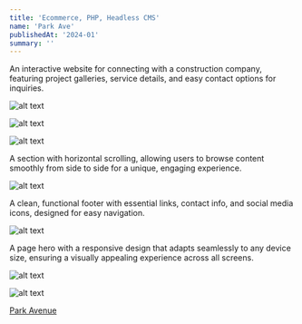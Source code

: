 ```yaml
---
title: 'Ecommerce, PHP, Headless CMS'
name: 'Park Ave'
publishedAt: '2024-01'
summary: ''
---
```


An interactive website for connecting with a construction company, featuring project galleries, service details, and easy contact options for inquiries.

![alt text](/images/park-ave/Parkave-1.jpeg)

![alt text](/images/park-ave/Parkave-7.jpeg)

![alt text](/images/park-ave/Parkave-6.jpeg)

A section with horizontal scrolling, allowing users to browse content smoothly from side to side for a unique, engaging experience.

![alt text](/images/park-ave/Parkave-2.jpeg)

A clean, functional footer with essential links, contact info, and social media icons, designed for easy navigation.

![alt text](/images/park-ave/Parkave-3.jpeg)

A page hero with a responsive design that adapts seamlessly to any device size, ensuring a visually appealing experience across all screens.

![alt text](/images/park-ave/Parkave-4.jpeg)

![alt text](/images/park-ave/Parkave-5.jpeg)

[Park Avenue](https://parkavebuilding.com/)